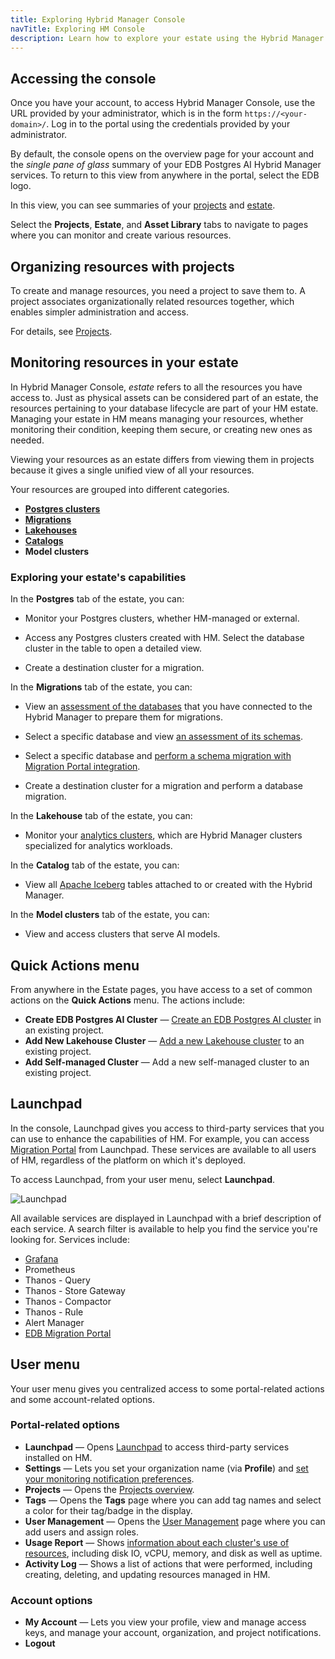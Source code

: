 ```yaml
---
title: Exploring Hybrid Manager Console
navTitle: Exploring HM Console
description: Learn how to explore your estate using the Hybrid Manager console.
---
```


## Accessing the console

Once you have your account, to access Hybrid Manager Console, use the URL provided by your administrator, which is in the form `https://<your-domain>/`. Log in to the portal using the credentials provided by your administrator.

By default, the console opens on the overview page for your account and the *single pane of glass* summary of your EDB Postgres AI Hybrid Manager services. To return to this view from anywhere in the portal, select the EDB logo.

In this view, you can see summaries of your [projects](../projects/) and [estate](#monitoring-resources-in-your-estate). 

Select the **Projects**, **Estate**, and **Asset Library** tabs to navigate to pages where you can monitor and create various resources.

## Organizing resources with projects

To create and manage resources, you need a project to save them to. A project associates organizationally related resources together, which enables simpler administration and access. 

For details, see [Projects](../projects/).

## Monitoring resources in your estate

In Hybrid Manager Console, *estate* refers to all the resources you have access to. Just as physical assets can be considered part of an estate, the resources pertaining to your database lifecycle are part of your HM estate. Managing your estate in HM means managing your resources, whether monitoring their condition, keeping them secure, or creating new ones as needed. 

Viewing your resources as an estate differs from viewing them in projects because it gives a single unified view of all your resources.

Your resources are grouped into different categories. 

-   [**Postgres clusters**](postgres.mdx)
-   [**Migrations**](/edb-postgres-ai/latest/hybrid-manager/using_hybrid_manager/migration/migrations/)
-   [**Lakehouses**](lakehouse.mdx)
-   [**Catalogs**](/edb-postgres-ai/latest/hybrid-manager/analytics/learn/how-to/configure-iceberg-catalog/)
-   **Model clusters**

### Exploring your estate's capabilities

In the **Postgres** tab of the estate, you can:

-   Monitor your Postgres clusters, whether HM-managed or external.

-   Access any Postgres clusters created with HM. Select the database cluster in the table to open a detailed view. 

-   Create a destination cluster for a migration.

In the **Migrations** tab of the estate, you can:

-   View an [assessment of the databases](/edb-postgres-ai/latest/hybrid-manager/using_hybrid_manager/migration/migrations/#migrations-table) that you have connected to the Hybrid Manager to prepare them for migrations.

-   Select a specific database and view [an assessment of its schemas](/edb-postgres-ai/latest/hybrid-manager/using_hybrid_manager/migration/migrations/migration_database_details_view/#schemas).

-   Select a specific database and [perform a schema migration with Migration Portal integration](/edb-postgres-ai/latest/hybrid-manager/using_hybrid_manager/migration/schema_migration/migration_portal/hm_schema_migration/#creating-a-migration-portal-project).

-   Create a destination cluster for a migration and perform a database migration.

In the **Lakehouse** tab of the estate, you can:

-   Monitor your [analytics clusters](/edb-postgres-ai/latest/hybrid-manager/analytics/#lakehouse-clusters), which are Hybrid Manager clusters specialized for analytics workloads.

In the **Catalog** tab of the estate, you can:

-   View all [Apache Iceberg](/edb-postgres-ai/latest/hybrid-manager/analytics/learn/how-to/configure-iceberg-catalog/) tables attached to or created with the Hybrid Manager.

In the **Model clusters** tab of the estate, you can: 

-   View and access clusters that serve AI models.

## Quick Actions menu

From anywhere in the Estate pages, you have access to a set of common actions on the **Quick Actions** menu. The actions include:

-   **Create EDB Postgres AI Cluster** — [Create an EDB Postgres AI cluster](../cluster_management/create-clusters/) in an existing project.
-   **Add New Lakehouse Cluster** — [Add a new Lakehouse cluster](lakehouse.mdx) to an existing project.
-   **Add Self-managed Cluster** — Add a new self-managed cluster to an existing project.

## Launchpad

In the console, Launchpad gives you access to third-party services that you can use to enhance the capabilities of HM. For example, you can access [Migration Portal](../migration/schema_migration/migration_portal/) from Launchpad. These services are available to all users of HM, regardless of the platform on which it's deployed. 

To access Launchpad, from your user menu, select **Launchpad**.

![Launchpad](../../images/launchpad.png)

All available services are displayed in Launchpad with a brief description of each service. A search filter is available to help you find the service you're looking for. Services include:

* [Grafana](/edb-postgres-ai/latest/hybrid-manager/using_hybrid_manager/monitoring/monitoring_grafana)
* Prometheus
* Thanos - Query
* Thanos - Store Gateway
* Thanos - Compactor
* Thanos - Rule
* Alert Manager
* [EDB Migration Portal](../migration/schema_migration/migration_portal/)

## User menu

Your user menu gives you centralized access to some portal-related actions and some account-related options.

### Portal-related options

* **Launchpad** &mdash; Opens [Launchpad](#launchpad) to access third-party services installed on HM.
* **Settings** &mdash; Lets you set your organization name (via **Profile**) and [set your monitoring notification preferences](../monitoring/notifications.mdx).
* **Projects** &mdash; Opens the [Projects overview](../projects/).  
* **Tags** &mdash; Opens the **Tags** page where you can add tag names and select a color for their tag/badge in the display.
* **User Management** &mdash; Opens the [User Management](../monitoring/mon_ext_dbs/mon_with_agent/create_machine_user.mdx) page where you can add users and assign roles.
* **Usage Report** &mdash; Shows [information about each cluster's use of resources](../projects/usage-report.mdx), including disk IO, vCPU, memory, and disk as well as uptime.
* **Activity Log** &mdash; Shows a list of actions that were performed, including creating, deleting, and updating resources managed in HM.

### Account options

-   **My Account** — Lets you view your profile, view and manage access keys, and manage your account, organization, and project notifications. 
-   **Logout**
